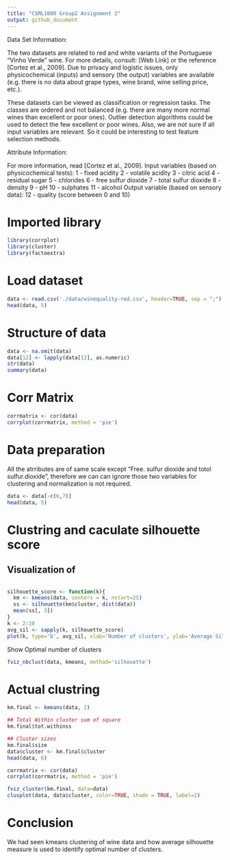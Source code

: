 ```yaml
---
title: "CSML1000 Group2 Assignment 2"
output: github_document
---
```


Data Set Information:

The two datasets are related to red and white variants of the Portuguese "Vinho Verde" wine. For more details, consult: [Web Link] or the reference [Cortez et al., 2009]. Due to privacy and logistic issues, only physicochemical (inputs) and sensory (the output) variables are available (e.g. there is no data about grape types, wine brand, wine selling price, etc.).

These datasets can be viewed as classification or regression tasks. The classes are ordered and not balanced (e.g. there are many more normal wines than excellent or poor ones). Outlier detection algorithms could be used to detect the few excellent or poor wines. Also, we are not sure if all input variables are relevant. So it could be interesting to test feature selection methods.


Attribute Information:

For more information, read [Cortez et al., 2009].
Input variables (based on physicochemical tests):
1 - fixed acidity
2 - volatile acidity
3 - citric acid
4 - residual sugar
5 - chlorides
6 - free sulfur dioxide
7 - total sulfur dioxide
8 - density
9 - pH
10 - sulphates
11 - alcohol
Output variable (based on sensory data):
12 - quality (score between 0 and 10)



# Imported library
```r
library(corrplot)
library(cluster)
library(factoextra)
```

# Load dataset
```r
data <- read.csv('./data/winequality-red.csv', header=TRUE, sep = ";")
head(data, 5)
```

# Structure of data
```r
data <- na.omit(data)
data[12] <- lapply(data[12], as.numeric)
str(data)
summary(data)
```
# Corr Matrix
```r
corrmatrix <- cor(data)
corrplot(corrmatrix, method = 'pie')
```

# Data preparation
All the atrributes are of same scale except "Free. sulfur dioxide and totol sulfur.dioxide", therefore we can can ignore those two variables
for clustering and normalization is not required.

```r
data <- data[-c(6,7)]
head(data, 5)
```


# Clustring and caculate silhouette score
## Visualization of
```r
```



```r
silhouette_score <- function(k){
  km <- kmeans(data, centers = k, nstart=25)
  ss <- silhouette(km$cluster, dist(data))
  mean(ss[, 3])
}
k <- 2:10
avg_sil <- sapply(k, silhouette_score)
plot(k, type='b', avg_sil, xlab='Number of clusters', ylab='Average Silhouette Scores', frame=FALSE)
```

Show Optimal number of clusters
```r
fviz_nbclust(data, kmeans, method='silhouette')
```


# Actual clustring
```r
km.final <- kmeans(data, 2)

## Total Within cluster sum of square
km.final$tot.withinss

## Cluster sizes
km.final$size
data$cluster <- km.final$cluster
head(data, 6)
```
```r
corrmatrix <- cor(data)
corrplot(corrmatrix, method = 'pie')
```


```r
fviz_cluster(km.final, data=data)
clusplot(data, data$cluster, color=TRUE, shade = TRUE, label=2)
```

# Conclusion
  We had seen kmeans clustering of wine data and how average silhouette measure is used to identify optimal number of clusters. 